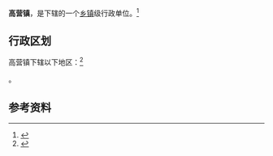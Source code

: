{{中国乡级行政区|13/01/02/102/000}}

'''高营镇'''，是{{PRC admin/fullname|13/01/02/102/000|3}}下辖的一个[[乡镇|乡镇]]级行政单位。<ref>{{PRC admin/ref sgc|{{PRC admin/parent|13/01/02/102/000}}}}</ref>

== 行政区划 ==

高营镇下辖以下地区：<ref>{{PRC admin/ref sgc|13/01/02/102/000}}</ref>

{{PRC admin/children|13/01/02/102/000}}。

== 参考资料 ==

{{reflist}}

{{行政区划小作品}}
{{PRC admin/navcat|13/01/02/102/000}}